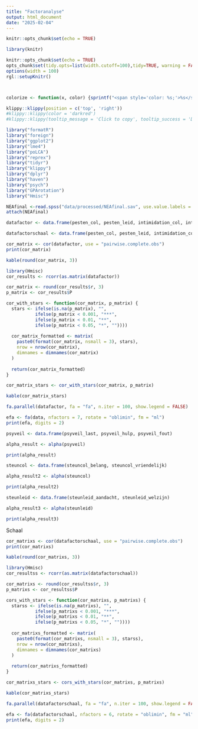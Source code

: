 ```yaml
---
title: "Factoranalyse"
output: html_document
date: "2025-02-04"
---
```


```r
knitr::opts_chunk$set(echo = TRUE)
```

```r
library(knitr)

knitr::opts_chunk$set(echo = TRUE)
opts_chunk$set(tidy.opts=list(width.cutoff=100),tidy=TRUE, warning = FALSE, message = FALSE,comment = "#>", cache=TRUE, class.source=c("test"), class.output=c("test2"))
options(width = 100)
rgl::setupKnitr()



colorize <- function(x, color) {sprintf("<span style='color: %s;'>%s</span>", color, x) }

```

```r
klippy::klippy(position = c('top', 'right'))
#klippy::klippy(color = 'darkred')
#klippy::klippy(tooltip_message = 'Click to copy', tooltip_success = 'Done')
```

```r
library("formatR")
library("foreign")
library("ggplot2")
library("lme4")
library("poLCA")
library("reprex")
library("tidyr")
library("klippy")
library("dplyr")
library("haven")
library("psych")
library("GPArotation")
library("Hmisc")

```

```r
NEAfinal <-read.spss("data/processed/NEAfinal.sav", use.value.labels = T, to.data.frame = T)
attach(NEAfinal)
```

```r
datafactor <- data.frame(pesten_col, pesten_leid, intimidation_col, intimidation_leid, geweld_col, geweld_leid, seks_col, seks_leid, conflict_col, conflict_leid, conflict_werk, steunleid_welzijn, steunleid_aandacht, steuncol_belang, steuncol_vriendelijk, psyveil_last, psyveil_hulp, psyveil_fout)
```

```r
datafactorschaal <- data.frame(pesten_col, pesten_leid, intimidation_col, intimidation_leid, geweld_col, geweld_leid, seks_col, seks_leid, conflict_col, conflict_leid, conflict_werk, steuncol_RR, steunleid_RR, psyveil_RR)
```

```r
cor_matrix <- cor(datafactor, use = "pairwise.complete.obs")
print(cor_matrix)
```

```r
kable(round(cor_matrix, 3))
```

```r
library(Hmisc)
cor_results <- rcorr(as.matrix(datafactor))

cor_matrix <- round(cor_results$r, 3)
p_matrix <- cor_results$P

cor_with_stars <- function(cor_matrix, p_matrix) {
  stars <- ifelse(is.na(p_matrix), "",
           ifelse(p_matrix < 0.001, "***",
           ifelse(p_matrix < 0.01, "**",
           ifelse(p_matrix < 0.05, "*", ""))))
  
  cor_matrix_formatted <- matrix(
    paste0(format(cor_matrix, nsmall = 3), stars),
    nrow = nrow(cor_matrix), 
    dimnames = dimnames(cor_matrix)
  )
  
  return(cor_matrix_formatted)
}

cor_matrix_stars <- cor_with_stars(cor_matrix, p_matrix)

kable(cor_matrix_stars)

```

```r
fa.parallel(datafactor, fa = "fa", n.iter = 100, show.legend = FALSE)
```

```r
efa <- fa(data, nfactors = 7, rotate = "oblimin", fm = "ml")
print(efa, digits = 2)
```


```r
psyveil <- data.frame(psyveil_last, psyveil_hulp, psyveil_fout)

alpha_result <- alpha(psyveil)

print(alpha_result)
```

```r
steuncol <- data.frame(steuncol_belang, steuncol_vriendelijk)

alpha_result2 <- alpha(steuncol)

print(alpha_result2)
```

```r
steunleid <- data.frame(steunleid_aandacht, steunleid_welzijn)

alpha_result3 <- alpha(steunleid)

print(alpha_result3)
```


Schaal


```r
cor_matrixs <- cor(datafactorschaal, use = "pairwise.complete.obs")
print(cor_matrixs)
```

```r
kable(round(cor_matrixs, 3))
```

```r
library(Hmisc)
cor_resultss <- rcorr(as.matrix(datafactorschaal))

cor_matrixs <- round(cor_resultss$r, 3)
p_matrixs <- cor_resultss$P

cors_with_stars <- function(cor_matrixs, p_matrixs) {
  starss <- ifelse(is.na(p_matrixs), "",
           ifelse(p_matrixs < 0.001, "***",
           ifelse(p_matrixs < 0.01, "**",
           ifelse(p_matrixs < 0.05, "*", ""))))
  
  cor_matrixs_formatted <- matrix(
    paste0(format(cor_matrixs, nsmall = 3), starss),
    nrow = nrow(cor_matrixs), 
    dimnames = dimnames(cor_matrixs)
  )
  
  return(cor_matrixs_formatted)
}

cor_matrixs_stars <- cors_with_stars(cor_matrixs, p_matrixs)

kable(cor_matrixs_stars)

```

```r
fa.parallel(datafactorschaal, fa = "fa", n.iter = 100, show.legend = FALSE)
```

```r
efa <- fa(datafactorschaal, nfactors = 6, rotate = "oblimin", fm = "ml")
print(efa, digits = 2)
```

